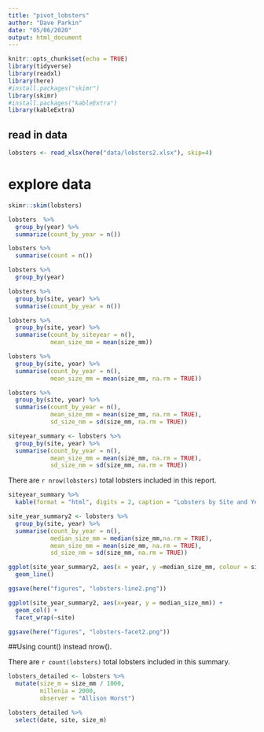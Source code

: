 ```yaml
---
title: "pivot_lobsters"
author: "Dave Parkin"
date: "05/06/2020"
output: html_document
---
```


```r
knitr::opts_chunk$set(echo = TRUE)
library(tidyverse)
library(readxl)
library(here)
#install.packages("skimr")
library(skimr)
#install.packages("kableExtra")
library(kableExtra)
```

## read in data
```r
lobsters <- read_xlsx(here("data/lobsters2.xlsx"), skip=4)
```

# explore data
```r
skimr::skim(lobsters)
```
```r
lobsters  %>%
  group_by(year) %>%
  summarize(count_by_year = n())
```

```r
lobsters %>%
  summarise(count = n())
```

```r
lobsters %>%
  group_by(year)
```

```r
lobsters %>%
  group_by(site, year) %>%
  summarise(count_by_year = n())
```

```r
lobsters %>%
  group_by(site, year) %>%
  summarise(count_by_siteyear = n(),
            mean_size_mm = mean(size_mm))
```

```r
lobsters %>%
  group_by(site, year) %>%
  summarise(count_by_year = n(),
            mean_size_mm = mean(size_mm, na.rm = TRUE))
```

```r
lobsters %>%
  group_by(site, year) %>%
  summarise(count_by_year = n(),
            mean_size_mm = mean(size_mm, na.rm = TRUE),
            sd_size_nm = sd(size_mm, na.rm = TRUE))
```

```r
siteyear_summary <- lobsters %>%
  group_by(site, year) %>%
  summarise(count_by_year = n(),
            mean_size_mm = mean(size_mm, na.rm = TRUE),
            sd_size_nm = sd(size_mm, na.rm = TRUE))
```

There are `r nrow(lobsters)` total lobsters included in this report.

```r
siteyear_summary %>%
  kable(format = "html", digits = 2, caption = "Lobsters by Site and Year")
```
```r
site_year_summary2 <- lobsters %>%
  group_by(site, year) %>%
  summarise(count_by_year = n(),
            median_size_mm = median(size_mm,na.rm = TRUE),
            mean_size_mm = mean(size_mm, na.rm = TRUE),
            sd_size_nm = sd(size_mm, na.rm = TRUE))
```

```r
ggplot(site_year_summary2, aes(x = year, y =median_size_mm, colour = site)) +
  geom_line()
```
```r
ggsave(here("figures", "lobsters-line2.png"))
```

```r
ggplot(site_year_summary2, aes(x=year, y = median_size_mm)) +
  geom_col() +
  facet_wrap(~site)
```

```r
ggsave(here("figures", "lobsters-facet2.png"))
```

##Using count() instead nrow(). 

There are `r count(lobsters)` total lobsters included in this summary.

```r
lobsters_detailed <- lobsters %>%
  mutate(size_m = size_mm / 1000,
         millenia = 2000,
         observer = "Allison Horst")
```

```r
lobsters_detailed %>%
  select(date, site, size_m)
```